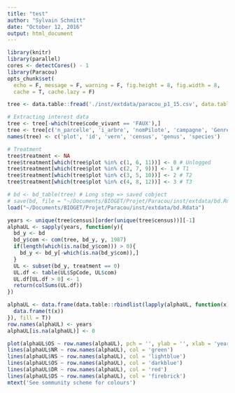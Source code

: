 ```yaml
---
title: "test"
author: "Sylvain Schmitt"
date: "October 12, 2016"
output: html_document
---
```


```r
library(knitr)
library(parallel)
cores <- detectCores() - 1
library(Paracou)
opts_chunk$set(
  echo = F, message = F, warning = F, fig.height = 8, fig.width = 8,
  cache = T, cache.lazy = F)
```

```r
tree <- data.table::fread('./inst/extdata/paracou_p1_15.csv', data.table = F)

# Extracting interest data
tree <- tree[-which(tree$code_vivant == 'FAUX'),]
tree <- tree[c('n_parcelle', 'i_arbre', 'nomPilote', 'campagne', 'Genre', 'espece')]
names(tree) <- c('plot', 'id', 'vern', 'census', 'genus', 'species')

# Treatment
tree$treatment <- NA
tree$treatment[which(tree$plot %in% c(1, 6, 11))] <- 0 # Unlogged
tree$treatment[which(tree$plot %in% c(2, 7, 9))] <- 1 # T1
tree$treatment[which(tree$plot %in% c(3, 5, 10))] <- 2 # T2
tree$treatment[which(tree$plot %in% c(4, 8, 12))] <- 3 # T3
```

```r
# bd <- bd_table(tree) # Long step => saved cobject
# save(bd, file = "~/Documents/BIOGET/Projet/Paracou/inst/extdata/bd.Rdata")
load("~/Documents/BIOGET/Projet/Paracou/inst/extdata/bd.Rdata")
```

```r
years <- unique(tree$census)[order(unique(tree$census))][-1]
alphaUL <- sapply(years, function(y){
  bd_y <- bd
  bd_y$com <- com(tree, bd_y, y, 1987)
  if(length(which(is.na(bd_y$com))) > 0){
    bd_y <- bd_y[-which(is.na(bd_y$com)),] 
  }
  UL <- subset(bd_y, treatment == 0)
  UL.df <- table(UL$SpCode, UL$com)
  UL.df[UL.df > 0] <- 1
  return(colSums(UL.df))
})

alphaUL <- data.frame(data.table::rbindlist(lapply(alphaUL, function(x){
  data.frame(t(x))
}), fill = T))
row.names(alphaUL) <- years
alphaUL[is.na(alphaUL)] <- 0
```

```r
plot(alphaUL$OS ~ row.names(alphaUL), pch = '', ylab = '', xlab = 'year', main = 'Alpha diversity unlogged', ylim = c(0,400))
lines(alphaUL$NR ~ row.names(alphaUL), col = 'green')
lines(alphaUL$NS ~ row.names(alphaUL), col = 'lightblue')
lines(alphaUL$OS ~ row.names(alphaUL), col = 'darkblue')
lines(alphaUL$DR ~ row.names(alphaUL), col = 'red')
lines(alphaUL$DS ~ row.names(alphaUL), col = 'firebrick')
mtext('See sommunity scheme for colours')
```

